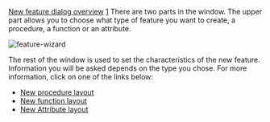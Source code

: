 [[Property:title|New feature dialog overview]]
[[Property:weight|1]]
There are two parts in the window. The upper part allows you to choose what type of feature you want to create, a procedure, a function or an attribute.
 [[Image:feature-wizard]]  
The rest of the window is used to set the characteristics of the new feature. Information you will be asked depends on the type you chose. For more information, click on one of the links below:
*  [[New procedure layout|New procedure layout]]  
*  [[New function layout|New function layout]]  
*  [[New attribute layout|New Attribute layout]]  




